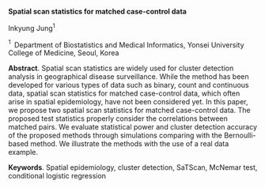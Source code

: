 <span>**Spatial scan statistics for matched case-control data**</span>

Inkyung Jung$^1$

$^1 \;$ Department of Biostatistics and Medical Informatics, Yonsei
University College of Medicine, Seoul, Korea

<span>**Abstract**</span>. Spatial scan statistics are widely used for
cluster detection analysis in geographical disease surveillance. While
the method has been developed for various types of data such as binary,
count and continuous data, spatial scan statistics for matched
case-control data, which often arise in spatial epidemiology, have not
been considered yet. In this paper, we propose two spatial scan
statistics for matched case-control data. The proposed test statistics
properly consider the correlations between matched pairs. We evaluate
statistical power and cluster detection accuracy of the proposed methods
through simulations comparing with the Bernoulli-based method. We
illustrate the methods with the use of a real data example.

<span>**Keywords**</span>. Spatial epidemiology, cluster detection,
SaTScan, McNemar test, conditional logistic regression
